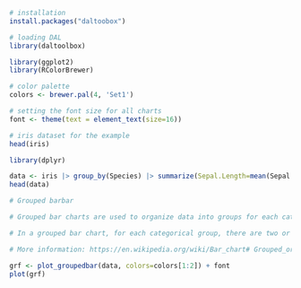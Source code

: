 ```r
# installation 
install.packages("daltoobox")

# loading DAL
library(daltoolbox) 
```

```r
library(ggplot2)
library(RColorBrewer)

# color palette
colors <- brewer.pal(4, 'Set1')

# setting the font size for all charts
font <- theme(text = element_text(size=16))
```

```r
# iris dataset for the example
head(iris)
```

```r
library(dplyr)

data <- iris |> group_by(Species) |> summarize(Sepal.Length=mean(Sepal.Length), Sepal.Width=mean(Sepal.Width))
head(data)
```

```r
# Grouped barbar

# Grouped bar charts are used to organize data into groups for each category.

# In a grouped bar chart, for each categorical group, there are two or more bars. These bars are color-coded to represent a particular grouping.  

# More information: https://en.wikipedia.org/wiki/Bar_chart# Grouped_or_stacked

grf <- plot_groupedbar(data, colors=colors[1:2]) + font
plot(grf)
```

